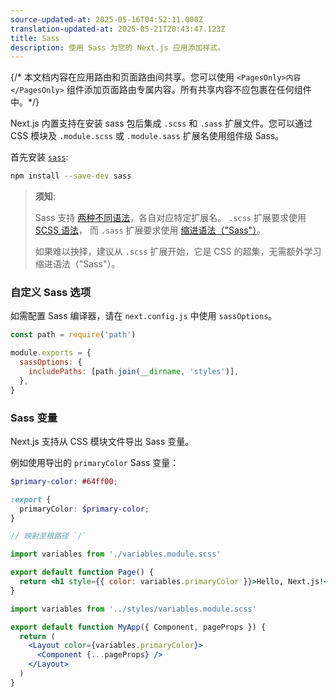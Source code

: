 ```yaml
---
source-updated-at: 2025-05-16T04:52:11.000Z
translation-updated-at: 2025-05-21T20:43:47.123Z
title: Sass
description: 使用 Sass 为您的 Next.js 应用添加样式。
---
```


{/* 本文档内容在应用路由和页面路由间共享。您可以使用 `<PagesOnly>内容</PagesOnly>` 组件添加页面路由专属内容。所有共享内容不应包裹在任何组件中。*/}

Next.js 内置支持在安装 sass 包后集成 `.scss` 和 `.sass` 扩展文件。您可以通过 CSS 模块及 `.module.scss` 或 `.module.sass` 扩展名使用组件级 Sass。

首先安装 [`sass`](https://github.com/sass/sass):

```bash filename="Terminal"
npm install --save-dev sass
```

> **须知**:
>
> Sass 支持 [两种不同语法](https://sass-lang.com/documentation/syntax)，各自对应特定扩展名。
> `.scss` 扩展要求使用 [SCSS 语法](https://sass-lang.com/documentation/syntax#scss)，
> 而 `.sass` 扩展要求使用 [缩进语法（"Sass"）](https://sass-lang.com/documentation/syntax#the-indented-syntax)。
>
> 如果难以抉择，建议从 `.scss` 扩展开始，它是 CSS 的超集，无需额外学习缩进语法（"Sass"）。

### 自定义 Sass 选项

如需配置 Sass 编译器，请在 `next.config.js` 中使用 `sassOptions`。

```js filename="next.config.js"
const path = require('path')

module.exports = {
  sassOptions: {
    includePaths: [path.join(__dirname, 'styles')],
  },
}
```

### Sass 变量

Next.js 支持从 CSS 模块文件导出 Sass 变量。

例如使用导出的 `primaryColor` Sass 变量：

```scss filename="app/variables.module.scss"
$primary-color: #64ff00;

:export {
  primaryColor: $primary-color;
}
```

<AppOnly>

```jsx filename="app/page.js"
// 映射至根路径 `/`

import variables from './variables.module.scss'

export default function Page() {
  return <h1 style={{ color: variables.primaryColor }}>Hello, Next.js!</h1>
}
```

</AppOnly>

<PagesOnly>

```jsx filename="pages/_app.js"
import variables from '../styles/variables.module.scss'

export default function MyApp({ Component, pageProps }) {
  return (
    <Layout color={variables.primaryColor}>
      <Component {...pageProps} />
    </Layout>
  )
}
```

</PagesOnly>